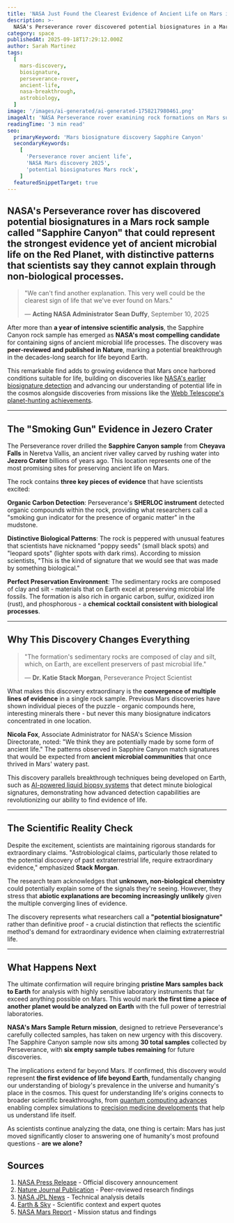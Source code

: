 ```yaml
---
title: 'NASA Just Found the Clearest Evidence of Ancient Life on Mars in a Rock Called "Sapphire Canyon"'
description: >-
  NASA's Perseverance rover discovered potential biosignatures in a Mars rock sample that could be the strongest evidence yet of ancient microbial life on the Red Planet.
category: space
publishedAt: 2025-09-18T17:29:12.000Z
author: Sarah Martinez
tags:
  [
    mars-discovery,
    biosignature,
    perseverance-rover,
    ancient-life,
    nasa-breakthrough,
    astrobiology,
  ]
image: '/images/ai-generated/ai-generated-1758217980461.png'
imageAlt: 'NASA Perseverance rover examining rock formations on Mars surface with distinctive patterns and textures, captured in professional scientific documentation style with dramatic cosmic lighting'
readingTime: '3 min read'
seo:
  primaryKeyword: 'Mars biosignature discovery Sapphire Canyon'
  secondaryKeywords:
    [
      'Perseverance rover ancient life',
      'NASA Mars discovery 2025',
      'potential biosignatures Mars rock',
    ]
  featuredSnippetTarget: true
---
```


## NASA's Perseverance rover has discovered potential biosignatures in a Mars rock sample called **"Sapphire Canyon"** that could represent the strongest evidence yet of ancient microbial life on the Red Planet, with distinctive patterns that scientists say they cannot explain through non-biological processes.

> "We can't find another explanation. This very well could be the clearest sign of life that we've ever found on Mars."
>
> — **Acting NASA Administrator Sean Duffy**, September 10, 2025

After more than **a year of intensive scientific analysis**, the Sapphire Canyon rock sample has emerged as **NASA's most compelling candidate** for containing signs of ancient microbial life processes. The discovery was **peer-reviewed and published in Nature**, marking a potential breakthrough in the decades-long search for life beyond Earth.

This remarkable find adds to growing evidence that Mars once harbored conditions suitable for life, building on discoveries like [NASA's earlier biosignature detection](../space/nasa-mars-emergency-discovery-biosignature) and advancing our understanding of potential life in the cosmos alongside discoveries from missions like the [Webb Telescope's planet-hunting achievements](../space/webb-telescope-alpha-centauri-planet-discovery).

---

## The "Smoking Gun" Evidence in Jezero Crater

The Perseverance rover drilled the **Sapphire Canyon sample** from **Cheyava Falls** in Neretva Vallis, an ancient river valley carved by rushing water into **Jezero Crater** billions of years ago. This location represents one of the most promising sites for preserving ancient life on Mars.

The rock contains **three key pieces of evidence** that have scientists excited:

**Organic Carbon Detection**: Perseverance's **SHERLOC instrument** detected organic compounds within the rock, providing what researchers call a "smoking gun indicator for the presence of organic matter" in the mudstone.

**Distinctive Biological Patterns**: The rock is peppered with unusual features that scientists have nicknamed "poppy seeds" (small black spots) and "leopard spots" (lighter spots with dark rims). According to mission scientists, "This is the kind of signature that we would see that was made by something biological."

**Perfect Preservation Environment**: The sedimentary rocks are composed of clay and silt - materials that on Earth excel at preserving microbial life fossils. The formation is also rich in organic carbon, sulfur, oxidized iron (rust), and phosphorous - a **chemical cocktail consistent with biological processes**.

---

## Why This Discovery Changes Everything

> "The formation's sedimentary rocks are composed of clay and silt, which, on Earth, are excellent preservers of past microbial life."
>
> — **Dr. Katie Stack Morgan**, Perseverance Project Scientist

What makes this discovery extraordinary is the **convergence of multiple lines of evidence** in a single rock sample. Previous Mars discoveries have shown individual pieces of the puzzle - organic compounds here, interesting minerals there - but never this many biosignature indicators concentrated in one location.

**Nicola Fox**, Associate Administrator for NASA's Science Mission Directorate, noted: "We think they are potentially made by some form of ancient life." The patterns observed in Sapphire Canyon match signatures that would be expected from **ancient microbial communities** that once thrived in Mars' watery past.

This discovery parallels breakthrough techniques being developed on Earth, such as [AI-powered liquid biopsy systems](../health/ai-liquid-biopsy-cancer-detection-breakthrough) that detect minute biological signatures, demonstrating how advanced detection capabilities are revolutionizing our ability to find evidence of life.

---

## The Scientific Reality Check

Despite the excitement, scientists are maintaining rigorous standards for extraordinary claims. "Astrobiological claims, particularly those related to the potential discovery of past extraterrestrial life, require extraordinary evidence," emphasized **Stack Morgan**.

The research team acknowledges that **unknown, non-biological chemistry** could potentially explain some of the signals they're seeing. However, they stress that **abiotic explanations are becoming increasingly unlikely** given the multiple converging lines of evidence.

The discovery represents what researchers call a **"potential biosignature"** rather than definitive proof - a crucial distinction that reflects the scientific method's demand for extraordinary evidence when claiming extraterrestrial life.

---

## What Happens Next

The ultimate confirmation will require bringing **pristine Mars samples back to Earth** for analysis with highly sensitive laboratory instruments that far exceed anything possible on Mars. This would mark **the first time a piece of another planet would be analyzed on Earth** with the full power of terrestrial laboratories.

**NASA's Mars Sample Return mission**, designed to retrieve Perseverance's carefully collected samples, has taken on new urgency with this discovery. The Sapphire Canyon sample now sits among **30 total samples** collected by Perseverance, with **six empty sample tubes remaining** for future discoveries.

The implications extend far beyond Mars. If confirmed, this discovery would represent **the first evidence of life beyond Earth**, fundamentally changing our understanding of biology's prevalence in the universe and humanity's place in the cosmos. This quest for understanding life's origins connects to broader scientific breakthroughs, from [quantum computing advances](../technology/quantum-computing-2025-commercial-breakthrough) enabling complex simulations to [precision medicine developments](../health/precision-medicine-revolution-2025) that help us understand life itself.

As scientists continue analyzing the data, one thing is certain: Mars has just moved significantly closer to answering one of humanity's most profound questions - **are we alone?**

## Sources

1. [NASA Press Release](https://www.nasa.gov/news-release/nasa-says-mars-rover-discovered-potential-biosignature-last-year/) - Official discovery announcement
2. [Nature Journal Publication](https://www.nature.com/) - Peer-reviewed research findings
3. [NASA JPL News](https://www.jpl.nasa.gov/news/nasa-says-mars-rover-discovered-potential-biosignature-last-year/) - Technical analysis details
4. [Earth & Sky](https://earthsky.org/space/nasa-says-mars-rock-potential-biosignature-sapphire-canyon-cheyava-falls/) - Scientific context and expert quotes
5. [NASA Mars Report](https://science.nasa.gov/mars/the-mars-report/2025-september-special-edition/) - Mission status and findings
